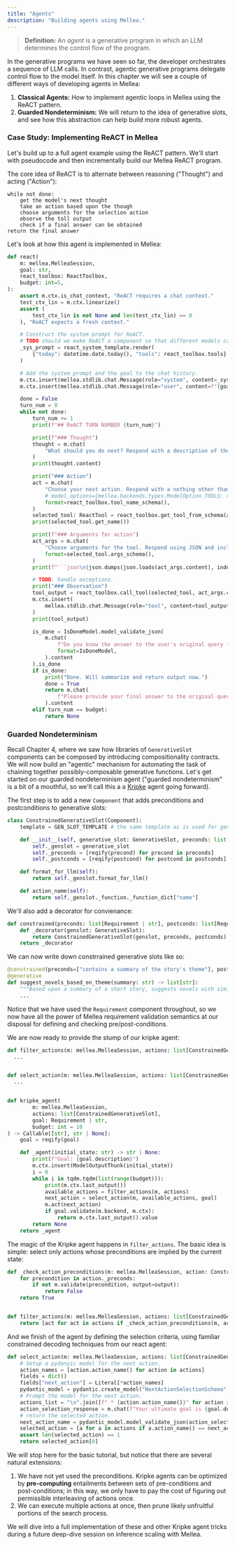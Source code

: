 ```yaml
---
title: "Agents"
description: "Building agents using Mellea."
---
```


> **Definition:** An _agent_ is a generative program in which an LLM determines the control flow of the program.

In the generative programs we have seen so far, the developer orchestrates a sequence of LLM calls. In contrast, agentic generative programs delegate control flow to the model itself. In this chapter we will see a couple of different ways of developing agents in Mellea:

1. **Classical Agents:** How to implement agentic loops in Mellea using the ReACT pattern.
2. **Guarded Nondeterminism:** We will return to the idea of generative slots, and see how this abstraction can help build more robust agents.

### Case Study: Implementing ReACT in Mellea

Let's build up to a full agent example using the ReACT pattern. We'll start with pseudocode and then incrementally build our Mellea ReACT program.

The core idea of ReACT is to alternate between reasoning ("Thought") and acting ("Action"):

<CodeGroup>

```text Pseudocode
while not done:
    get the model's next thought
    take an action based upon the though
    choose arguments for the selection action
    observe the toll output
    check if a final answer can be obtained
return the final answer
```

</CodeGroup>

Let's look at how this agent is implemented in Mellea:

<CodeGroup>

````python Python
def react(
    m: mellea.MelleaSession,
    goal: str,
    react_toolbox: ReactToolbox,
    budget: int=5,
):
    assert m.ctx.is_chat_context, "ReACT requires a chat context."
    test_ctx_lin = m.ctx.linearize()
    assert (
        test_ctx_lin is not None and len(test_ctx_lin) == 0
    ), "ReACT expects a fresh context."

    # Construct the system prompt for ReACT.
    # TODO should we make ReACT a component so that different models can specify the system prompt differently?
    _sys_prompt = react_system_template.render(
        {"today": datetime.date.today(), "tools": react_toolbox.tools}
    )

    # Add the system prompt and the goal to the chat history.
    m.ctx.insert(mellea.stdlib.chat.Message(role="system", content=_sys_prompt))
    m.ctx.insert(mellea.stdlib.chat.Message(role="user", content=f"{goal}"))

    done = False
    turn_num = 0
    while not done:
        turn_num += 1
        print(f"## ReACT TURN NUMBER {turn_num}")

        print(f"### Thought")
        thought = m.chat(
            "What should you do next? Respond with a description of the next piece of information you need or the next action you need to take."
        )
        print(thought.content)

        print("### Action")
        act = m.chat(
            "Choose your next action. Respond with a nothing other than a tool name.",
            # model_options={mellea.backends.types.ModelOption.TOOLS: react_toolbox.tools_dict()},
            format=react_toolbox.tool_name_schema(),
        )
        selected_tool: ReactTool = react_toolbox.get_tool_from_schema(act.content)
        print(selected_tool.get_name())

        print(f"### Arguments for action")
        act_args = m.chat(
            "Choose arguments for the tool. Respond using JSON and include only the tool arguments in your response.",
            format=selected_tool.args_schema(),
        )
        print(f"```json\n{json.dumps(json.loads(act_args.content), indent=2)}\n```")

        # TODO: handle exceptions.
        print("### Observation")
        tool_output = react_toolbox.call_tool(selected_tool, act_args.content)
        m.ctx.insert(
            mellea.stdlib.chat.Message(role="tool", content=tool_output)
        )
        print(tool_output)

        is_done = IsDoneModel.model_validate_json(
            m.chat(
                f"Do you know the answer to the user's original query ({goal})? If so, respond with Yes. If you need to take more actions, then respond No.",
                format=IsDoneModel,
            ).content
        ).is_done
        if is_done:
            print("Done. Will summarize and return output now.")
            done = True
            return m.chat(
                f"Please provide your final answer to the original query ({goal})."
            ).content
        elif turn_num == budget:
            return None
````

</CodeGroup>

### Guarded Nondeterminism

Recall Chapter 4, where we saw how libraries of `GenerativeSlot` components can be composed by introducing compositionality contracts. We will now build an "agentic" mechanism for automating the task of chaining together possibly-composable generative functions. Let's get started on our guarded nondeterminism agent ("guarded nondeterminism" is a bit of a mouthful, so we'll call this a a [Kripke](https://en.wikipedia.org/wiki/Saul_Kripke) agent going forward).

The first step is to add a new `Component` that adds preconditions and postconditions to generative slots:

<CodeGroup>

```python Python
class ConstrainedGenerativeSlot(Component):
    template = GEN_SLOT_TEMPLATE # the same template as is used for generative slots.

    def __init__(self, generative_slot: GenerativeSlot, preconds: list[Requirement | str], postconds: list[Requirement | str]):
        self._genslot = generative_slot
        self._preconds = [reqify(precond) for precond in preconds]
        self._postconds = [reqify(postcond) for postcond in postconds]

    def format_for_llm(self):
        return self._genslot.format_for_llm()

    def action_name(self):
        return self._genslot._function._function_dict["name"]
```

</CodeGroup>

We'll also add a decorator for convienance:

<CodeGroup>

```python Python
def constrained(preconds: list[Requirement | str], postconds: list[Requirement | str]):
    def _decorator(genslot: GenerativeSlot):
        return ConstrainedGenerativeSlot(genslot, preconds, postconds)
    return _decorator
```

</CodeGroup>

We can now write down constrrained generative slots like so:

<CodeGroup>

```python Python
@constrained(preconds=["contains a summary of the story's theme"], postconds=["each element of the list is the title and author of a significant novel"])
@generative
def suggest_novels_based_on_theme(summary: str) -> list[str]:
    """Based upon a summary of a short story, suggests novels with similar themes."""
    ...
```

</CodeGroup>

Notice that we have used the `Requirement` component throughout, so we now have all the power of Mellea requirement validation semantics at our disposal for defining and checking pre/post-conditions.

We are now ready to provide the stump of our kripke agent:

<CodeGroup>

```python Python
def filter_actions(m: mellea.MelleaSession, actions: list[ConstrainedGenerativeSlot], *, output: ModelOutputThunk | None = None):
  ...


def select_action(m: mellea.MelleaSession, actions: list[ConstrainedGenerativeSlot], goal: Requirement):
  ...


def kripke_agent(
        m: mellea.MelleaSession,
        actions: list[ConstrainedGenerativeSlot],
        goal: Requirement | str,
        budget: int = 10
) -> Callable[[str], str | None]:
    goal = reqify(goal)

    def _agent(initial_state: str) -> str | None:
        print(f"Goal: {goal.description}")
        m.ctx.insert(ModelOutputThunk(initial_state))
        i = 0
        while i in tqdm.tqdm(list(range(budget))):
            print(m.ctx.last_output())
            available_actions = filter_actions(m, actions)
            next_action = select_action(m, available_actions, goal)
            m.act(next_action)
            if goal.validate(m.backend, m.ctx):
                return m.ctx.last_output().value
        return None
    return _agent
```

</CodeGroup>

The magic of the Kripke agent happens in `filter_actions`. The basic idea is simple: select only actions whose preconditions are implied by the current state:

<CodeGroup>

```python Python
def _check_action_preconditions(m: mellea.MelleaSession, action: ConstrainedGenerativeSlot, *, output: ModelOutputThunk | None = None) -> bool:
    for precondition in action._preconds:
        if not m.validate(precondition, output=output):
            return False
    return True


def filter_actions(m: mellea.MelleaSession, actions: list[ConstrainedGenerativeSlot], *, output: ModelOutputThunk | None = None):
    return [act for act in actions if _check_action_preconditions(m, act, output=output)]
```

</CodeGroup>

And we finish of the agent by defining the selection criteria, using familiar constrained decoding techniques from our react agent:

<CodeGroup>

```python Python
def select_action(m: mellea.MelleaSession, actions: list[ConstrainedGenerativeSlot], goal: Requirement):
    # Setup a pydanyic model for the next action.
    action_names = [action.action_name() for action in actions]
    fields = dict()
    fields["next_action"] = Literal[*action_names]
    pydantic_model = pydantic.create_model("NextActionSelectionSchema", **fields)
    # Prompt the model for the next action.
    actions_list = "\n".join([f" * {action.action_name()}" for action in actions])
    action_selection_response = m.chat(f"Your ultimate goal is {goal.description}. Select the next action from the list of actions:\n{actions_list}", format=pydantic_model)
    # return the selected action.
    next_action_name = pydantic_model.model_validate_json(action_selection_response.content).next_action
    selected_action = [a for a in actions if a.action_name() == next_action_name]
    assert len(selected_action) == 1
    return selected_action[0]
```

</CodeGroup>

We will stop here for the basic tutorial, but notice that there are several natural extensions:

1. We have not yet used the preconditions. Kripke agents can be optimized by **pre-computing** entailments between sets of pre-conditions and post-conditions; in this way, we only have to pay the cost of figuring out permissible interleaving of actions once.
2. We can execute multiple actions at once, then prune likely unfruitful portions of the search process.

We will dive into a full implementation of these and other Kripke agent tricks during a future deep-dive session on inference scaling with Mellea.
